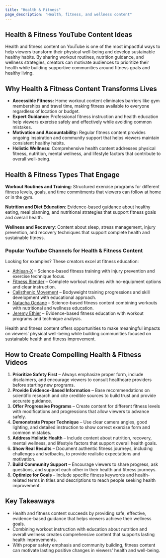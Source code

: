 ```yaml
---
title: "Health & Fitness"
page_description: "Health, fitness, and wellness content"
---
```


## Health & Fitness YouTube Content Ideas

Health and fitness content on YouTube is one of the most impactful ways to help viewers transform their physical well-being and develop sustainable healthy habits. By sharing workout routines, nutrition guidance, and wellness strategies, creators can motivate audiences to prioritize their health while building supportive communities around fitness goals and healthy living.

## Why Health & Fitness Content Transforms Lives

- **Accessible Fitness:** Home workout content eliminates barriers like gym memberships and travel time, making fitness available to everyone regardless of location or budget.  
- **Expert Guidance:** Professional fitness instruction and health education help viewers exercise safely and effectively while avoiding common mistakes.  
- **Motivation and Accountability:** Regular fitness content provides ongoing inspiration and community support that helps viewers maintain consistent healthy habits.  
- **Holistic Wellness:** Comprehensive health content addresses physical fitness, nutrition, mental wellness, and lifestyle factors that contribute to overall well-being.  

## Health & Fitness Types That Engage

**Workout Routines and Training**: Structured exercise programs for different fitness levels, goals, and time commitments that viewers can follow at home or in the gym.

**Nutrition and Diet Education**: Evidence-based guidance about healthy eating, meal planning, and nutritional strategies that support fitness goals and overall health.

**Wellness and Recovery**: Content about sleep, stress management, injury prevention, and recovery techniques that support complete health and sustainable fitness.

### Popular YouTube Channels for Health & Fitness Content

Looking for examples? These creators excel at fitness education:  
- [Athlean-X](https://www.youtube.com/@athleanx) – Science-based fitness training with injury prevention and exercise technique focus.  
- [Fitness Blender](https://www.youtube.com/@FitnessBlender) – Complete workout routines with no-equipment options and clear instruction.  
- [Calisthenic Movement](https://www.youtube.com/@CalisthenicMovement) – Bodyweight training progressions and skill development with educational approach.  
- [Natacha Océane](https://www.youtube.com/@NatachaOceane) – Science-based fitness content combining workouts with nutritional and wellness education.  
- [Jeremy Ethier](https://www.youtube.com/@JeremyEthier) – Evidence-based fitness education with workout programs and technique analysis.  

Health and fitness content offers opportunities to make meaningful impacts on viewers' physical well-being while building communities focused on sustainable health and fitness improvement.

## How to Create Compelling Health & Fitness Videos

1. **Prioritize Safety First** – Always emphasize proper form, include disclaimers, and encourage viewers to consult healthcare providers before starting new programs.  
2. **Provide Evidence-Based Information** – Base recommendations on scientific research and cite credible sources to build trust and provide accurate guidance.  
3. **Offer Progressive Programs** – Create content for different fitness levels with modifications and progressions that allow viewers to advance safely.  
4. **Demonstrate Proper Technique** – Use clear camera angles, good lighting, and detailed instruction to show correct exercise form and common mistakes.  
5. **Address Holistic Health** – Include content about nutrition, recovery, mental wellness, and lifestyle factors that support overall health goals.  
6. **Show Real Results** – Document authentic fitness journeys, including challenges and setbacks, to provide realistic expectations and motivation.  
7. **Build Community Support** – Encourage viewers to share progress, ask questions, and support each other in their health and fitness journeys.  
8. **Optimize for Goals** – Include specific fitness keywords and health-related terms in titles and descriptions to reach people seeking health improvement.  

## Key Takeaways

- Health and fitness content succeeds by providing safe, effective, evidence-based guidance that helps viewers achieve their wellness goals.  
- Combining workout instruction with education about nutrition and overall wellness creates comprehensive content that supports lasting health improvements.  
- With proper safety emphasis and community building, fitness content can motivate lasting positive changes in viewers' health and well-being.
